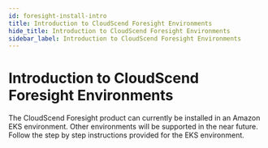 ```yaml
---
id: foresight-install-intro
title: Introduction to CloudScend Foresight Environments
hide_title: Introduction to CloudScend Foresight Environments
sidebar_label: Introduction to CloudScend Foresight Environments
---
```


# Introduction to CloudScend Foresight Environments

<!--- The CloudScend Foresight product can be installed to both Amazon EKS and AWS ECS environments as well as on-prem or in other clouds using Docker Engine or Kubernetes. Follow the step by step instructions below for your given environment. --->

The CloudScend Foresight product can currently be installed in an Amazon EKS environment. Other environments will be supported in the near future. Follow the step by step instructions provided for the EKS environment.
